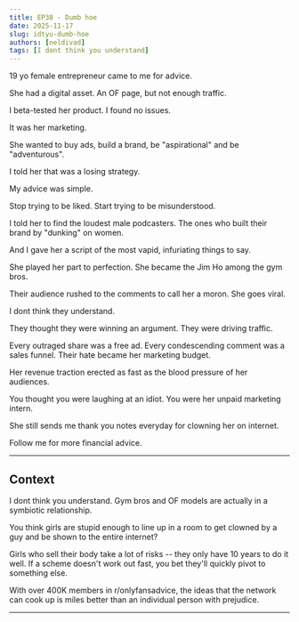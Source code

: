 ```yaml
---
title: EP38 - Dumb hoe
date: 2025-11-17
slug: idtyu-dumb-hoe
authors: [neldivad]
tags: [I dont think you understand]
---
```


19 yo female entrepreneur came to me for advice.

She had a digital asset. An OF page, but not enough traffic.

I beta-tested her product. I found no issues. 

It was her marketing.

She wanted to buy ads, build a brand, be "aspirational" and be "adventurous".

I told her that was a losing strategy.

My advice was simple.

Stop trying to be liked. Start trying to be misunderstood.

<!--truncate-->

I told her to find the loudest male podcasters. The ones who built their brand by "dunking" on women.

And I gave her a script of the most vapid, infuriating things to say.

She played her part to perfection. She became the Jim Ho among the gym bros.

Their audience rushed to the comments to call her a moron. She goes viral.

I dont think they understand.

They thought they were winning an argument. They were driving traffic.

Every outraged share was a free ad. Every condescending comment was a sales funnel. Their hate became her marketing budget.

Her revenue traction erected as fast as the blood pressure of her audiences.

You thought you were laughing at an idiot. You were her unpaid marketing intern.

She still sends me thank you notes everyday for clowning her on internet. 

Follow me for more financial advice.

---
## Context

I dont think you understand. Gym bros and OF models are actually in a symbiotic relationship. 

You think girls are stupid enough to line up in a room to get clowned by a guy and be shown to the entire internet? 

Girls who sell their body take a lot of risks -- they only have 10 years to do it well. If a scheme doesn't work out fast, you bet they'll quickly pivot to something else. 

With over 400K members in r/onlyfansadvice, the ideas that the network can cook up is miles better than an individual person with prejudice. 

---